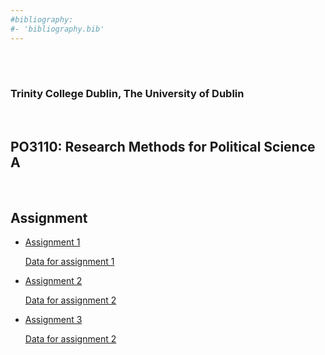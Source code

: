 ```yaml
---
#bibliography:
#- 'bibliography.bib'
---
```


<br>
<br>

### Trinity College Dublin, The University of Dublin

<br>

## **PO3110: Research Methods for Political Science A**

<br>

## \center Assignment


- [Assignment 1](PO3110/Assignments/MT_HW1.pdf)

     [Data for assignment 1](PO3110/Assignments/Dataset_HE_MT03.sav)

- [Assignment 2](PO3110/Assignments/MT_HW2.pdf)

     [Data for assignment 2](PO3110/Assignments/Dataset_MT_HW2.sav)


- [Assignment 3](PO3110/Assignments/MT_HW3.pdf)

     [Data for assignment 2](PO3110/Assignments/MT08_Data_INES.sav)
